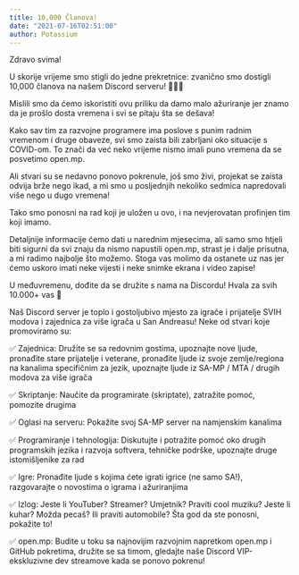 ```yaml
---
title: 10,000 Članova!
date: "2021-07-16T02:51:00"
author: Potassium
---
```


Zdravo svima!

U skorije vrijeme smo stigli do jedne prekretnice: zvanično smo dostigli 10,000 članova na našem Discord serveru! 🥳🔟🥳

Mislili smo da ćemo iskoristiti ovu priliku da damo malo ažuriranje jer znamo da je prošlo dosta vremena i svi se pitaju šta se dešava!

Kako sav tim za razvojne programere ima poslove s punim radnim vremenom i druge obaveze, svi smo zaista bili zabrljani oko situacije s COVID-om. To znači da već neko vrijeme nismo imali puno vremena da se posvetimo open.mp.

Ali stvari su se nedavno ponovo pokrenule, još smo živi, ​​projekat se zaista odvija brže nego ikad, a mi smo u posljednjih nekoliko sedmica napredovali više nego u dugo vremena!

Tako smo ponosni na rad koji je uložen u ovo, i na nevjerovatan profinjen tim koji imamo.

Detaljnije informacije ćemo dati u narednim mjesecima, ali samo smo htjeli biti sigurni da svi znaju da nismo napustili open.mp, strast je i dalje prisutna, a mi radimo najbolje što možemo. Stoga vas molimo da ostanete uz nas jer ćemo uskoro imati neke vijesti i neke snimke ekrana i video zapise!

U međuvremenu, dođite da se družite s nama na Discordu! Hvala za svih 10.000+ vas 🥰

Naš Discord server je toplo i gostoljubivo mjesto za igrače i prijatelje SVIH modova i zajednica za više igrača u San Andreasu! Neke od stvari koje promoviramo su:

✅ Zajednica: Družite se sa redovnim gostima, upoznajte nove ljude, pronađite stare prijatelje i veterane, pronađite ljude iz svoje zemlje/regiona na kanalima specifičnim za jezik, upoznajte ljude iz SA-MP / MTA / drugih modova za više igrača

✅ Skriptanje: Naučite da programirate (skriptate), zatražite pomoć, pomozite drugima

✅ Oglasi na serveru: Pokažite svoj SA-MP server na namjenskim kanalima

✅ Programiranje i tehnologija: Diskutujte i potražite pomoć oko drugih programskih jezika i razvoja softvera, tehničke podrške, upoznajte druge istomišljenike za rad

✅ Igre: Pronađite ljude s kojima ćete igrati igrice (ne samo SA!), razgovarajte o novostima o igrama i ažuriranjima

✅ Izlog: Jeste li YouTuber? Streamer? Umjetnik? Praviti cool muziku? Jeste li kuhar? Možda pecaš? Ili praviti automobile? Šta god da ste ponosni, pokažite to!

✅ open.mp: Budite u toku sa najnovijim razvojnim napretkom open.mp i GitHub pokretima, družite se sa timom, gledajte naše Discord VIP-ekskluzivne dev streamove kada se ponovo pokrenu!

